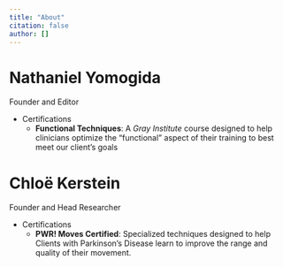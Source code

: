 ```yaml
---
title: "About"
citation: false
author: []
---
```



# Nathaniel Yomogida {#ngy}

Founder and Editor

- Certifications
    - **Functional Techniques**: A *Gray Institute* course designed to help clinicians optimize the "functional" aspect of their training to best meet our client's goals

# Chloë Kerstein {#cak}

Founder and Head Researcher


- Certifications
    - **PWR! Moves Certified**: Specialized techniques designed to help Clients with Parkinson's Disease learn to improve the range and quality of their movement.
